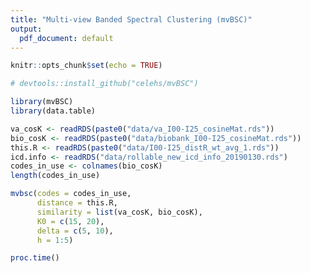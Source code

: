 ```yaml
---
title: "Multi-view Banded Spectral Clustering (mvBSC)"
output:
  pdf_document: default
---
```


```r
knitr::opts_chunk$set(echo = TRUE)
```

```r
# devtools::install_github("celehs/mvBSC")
```

```r
library(mvBSC)
library(data.table)
```

```r
va_cosK <- readRDS(paste0("data/va_I00-I25_cosineMat.rds")) 
bio_cosK <- readRDS(paste0("data/biobank_I00-I25_cosineMat.rds"))
this.R <- readRDS(paste0("data/I00-I25_distR_wt_avg_1.rds"))
icd.info <- readRDS("data/rollable_new_icd_info_20190130.rds")
codes_in_use <- colnames(bio_cosK)
length(codes_in_use)
```

```r
mvbsc(codes = codes_in_use, 
      distance = this.R, 
      similarity = list(va_cosK, bio_cosK), 
      K0 = c(15, 20),
      delta = c(5, 10),
      h = 1:5)
```

```r
proc.time()
```

